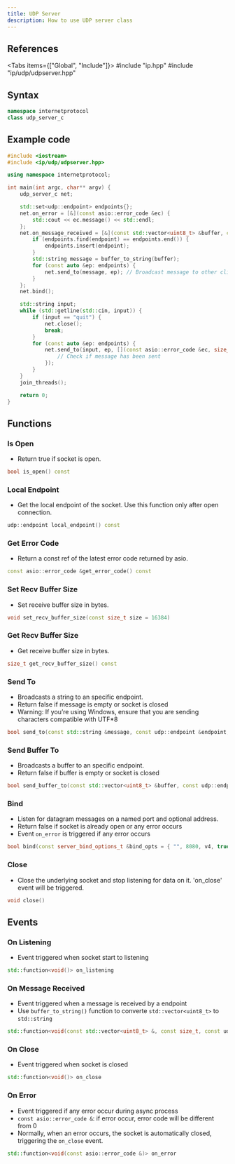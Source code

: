 ```yaml
---
title: UDP Server
description: How to use UDP server class
---
```



## References

<Tabs items={["Global", "Include"]}>
    <Tab value="Global">#include "ip.hpp"</Tab>
    <Tab value="Include">#include "ip/udp/udpserver.hpp"</Tab>
</Tabs>

## Syntax

```cpp
namespace internetprotocol
class udp_server_c
```

## Example code

```cpp
#include <iostream>
#include <ip/udp/udpserver.hpp>

using namespace internetprotocol;

int main(int argc, char** argv) {
    udp_server_c net;

    std::set<udp::endpoint> endpoints{};
    net.on_error = [&](const asio::error_code &ec) {
        std::cout << ec.message() << std::endl;
    };
    net.on_message_received = [&](const std::vector<uint8_t> &buffer, const size_t bytes_recvd, const udp::endpoint &endpoint) {
        if (endpoints.find(endpoint) == endpoints.end()) {
            endpoints.insert(endpoint);
        }
        std::string message = buffer_to_string(buffer);
        for (const auto &ep: endpoints) {
            net.send_to(message, ep); // Broadcast message to other clients
        }
    };
    net.bind();

    std::string input;
    while (std::getline(std::cin, input)) {
        if (input == "quit") {
            net.close();
            break;
        }
        for (const auto &ep: endpoints) {
            net.send_to(input, ep, [](const asio::error_code &ec, size_t bytes_sent, const udp::endpoint &endpoint) {
                // Check if message has been sent
            });
        }
    }
    join_threads();

    return 0;
}
```

## Functions

### Is Open

-   Return true if socket is open.

```cpp
bool is_open() const
```

### Local Endpoint

-   Get the local endpoint of the socket. Use this function only after open connection.

```cpp
udp::endpoint local_endpoint() const
```

### Get Error Code

-   Return a const ref of the latest error code returned by asio.

```cpp
const asio::error_code &get_error_code() const
```

### Set Recv Buffer Size

-   Set receive buffer size in bytes.

```cpp
void set_recv_buffer_size(const size_t size = 16384)
```

### Get Recv Buffer Size

-   Get receive buffer size in bytes.

```cpp
size_t get_recv_buffer_size() const
```

### Send To

-   Broadcasts a string to an specific endpoint.
-   Return false if message is empty or socket is closed
-   Warning: If you’re using Windows, ensure that you are sending characters compatible with UTF\*8

```cpp
bool send_to(const std::string &message, const udp::endpoint &endpoint, const std::function<void(const asio::error_code &, const size_t, const udp::endpoint &)> &callback = nullptr)
```

### Send Buffer To

-   Broadcasts a buffer to an specific endpoint.
-   Return false if buffer is empty or socket is closed

```cpp
bool send_buffer_to(const std::vector<uint8_t> &buffer, const udp::endpoint &endpoint, const std::function<void(const asio::error_code &, const size_t)> &callback = nullptr)
```

### Bind

-   Listen for datagram messages on a named port and optional address.
-   Return false if socket is already open or any error occurs
-   Event `on_error` is triggered if any error occurs

```cpp
bool bind(const server_bind_options_t &bind_opts = { "", 8080, v4, true })
```

### Close

-   Close the underlying socket and stop listening for data on it. 'on_close' event will be triggered.

```cpp
void close()
```

## Events

### On Listening

-   Event triggered when socket start to listening

```cpp
std::function<void()> on_listening
```

### On Message Received

-   Event triggered when a message is received by a endpoint
-   Use `buffer_to_string()` function to converte `std::vector<uint8_t>` to `std::string`

```cpp
std::function<void(const std::vector<uint8_t> &, const size_t, const udp::endpoint &)> on_message_received
```

### On Close

-   Event triggered when socket is closed

```cpp
std::function<void()> on_close
```

### On Error

-   Event triggered if any error occur during async process
-   `const asio::error_code &`: if error occur, error code will be different from 0
-   Normally, when an error occurs, the socket is automatically closed, triggering the `on_close` event.

```cpp
std::function<void(const asio::error_code &)> on_error
```
